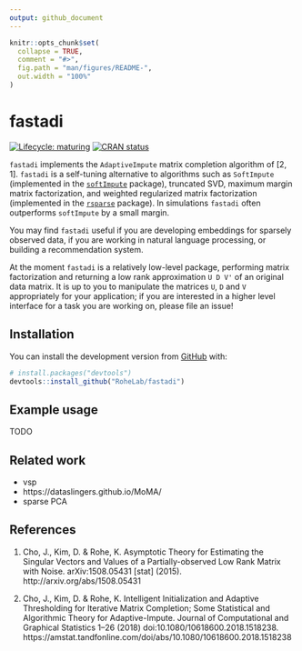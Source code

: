 ```yaml
---
output: github_document
---
```


<!-- README.md is generated from README.Rmd. Please edit that file -->

```r
knitr::opts_chunk$set(
  collapse = TRUE,
  comment = "#>",
  fig.path = "man/figures/README-",
  out.width = "100%"
)
```
# fastadi

<!-- badges: start -->
[![Lifecycle: maturing](https://img.shields.io/badge/lifecycle-maturing-blue.svg)](https://www.tidyverse.org/lifecycle/#maturing)
[![CRAN status](https://www.r-pkg.org/badges/version/fastadi)](https://CRAN.R-project.org/package=fastadi)
<!-- badges: end -->

`fastadi` implements the `AdaptiveImpute` matrix completion algorithm of [2, 1]. `fastadi` is a self-tuning alternative to algorithms such as `SoftImpute` (implemented in the [`softImpute`](https://cran.r-project.org/package=softImpute) package), truncated SVD, maximum margin matrix factorization, and weighted regularized matrix factorization (implemented in the [`rsparse`](https://github.com/rexyai/rsparse) package). In simulations `fastadi` often outperforms `softImpute` by a small margin.

You may find `fastadi` useful if you are developing embeddings for sparsely observed data, if you are working in natural language processing, or building a recommendation system.

At the moment `fastadi` is a relatively low-level package, performing matrix factorization and returning a low rank approximation `U D V'` of an original data matrix. It is up to you to manipulate the matrices `U`, `D` and `V` appropriately for your application; if you are interested in a higher level interface for a task you are working on, please file an issue!

## Installation

You can install the development version from [GitHub](https://github.com/) with:

``` r
# install.packages("devtools")
devtools::install_github("RoheLab/fastadi")
```

## Example usage

TODO

## Related work

- vsp
- https://dataslingers.github.io/MoMA/
- sparse PCA

## References

1. Cho, J., Kim, D. & Rohe, K. Asymptotic Theory for Estimating the Singular Vectors and Values of a Partially-observed Low Rank Matrix with Noise. arXiv:1508.05431 [stat] (2015). http://arxiv.org/abs/1508.05431

2. Cho, J., Kim, D. & Rohe, K. Intelligent Initialization and Adaptive Thresholding for Iterative Matrix Completion; Some Statistical and Algorithmic Theory for Adaptive-Impute. Journal of Computational and Graphical Statistics 1–26 (2018) doi:10.1080/10618600.2018.1518238. https://amstat.tandfonline.com/doi/abs/10.1080/10618600.2018.1518238


